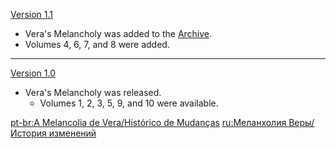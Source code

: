 {{Change History/Header}}
[[Version 1.1]]
* Vera's Melancholy was added to the [[Archive]].
* Volumes 4, 6, 7, and 8 were added.
----
[[Version 1.0]]
* Vera's Melancholy was released.
** Volumes 1, 2, 3, 5, 9, and 10 were available.
<noinclude>


[[pt-br:A Melancolia de Vera/Histórico de Mudanças]]
[[ru:Меланхолия Веры/История изменений]]
</noinclude>